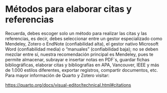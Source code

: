 # Métodos para elaborar citas y referencias

Recuerda, debes escoger solo un método para realizar las citas y las referencias, es decir, debes seleccionar entre un gestor especializado como Mendeley, Zotero o EndNote (confiabilidad alta), el gestor nativo Microsoft Word (confiabilidad media) o “manuales” (confiabilidad baja); no se deben mezclar entre sí, nuestra recomendación principal es Mendeley, pues te permite almacenar, subrayar e insertar notas en PDF´s, guardar fichas bibliográficas, elaborar citas y bibliografías en APA, Vancouver, IEEE y más de 1.000 estilos diferentes, exportar registros, compartir documentos, etc. Para mayor información de Quarto y Zotero visitar: 

[https://quarto.org/docs/visual-editor/technical.html#citations](https://quarto.org/docs/visual-editor/technical.html#citations)

<!-- Falta agregar información -->